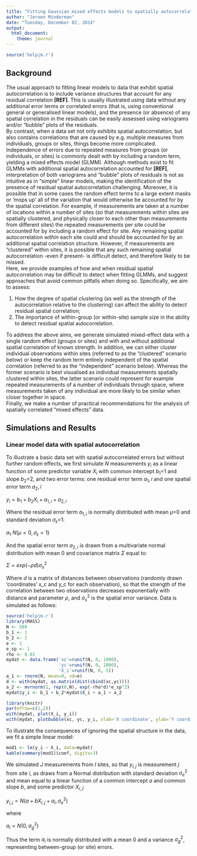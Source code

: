 ```yaml
---
title: "Fitting Gaussian mixed effects models to spatially autocorrelated data"
author: "Jeroen Minderman"
date: "Tuesday, December 02, 2014"
output: 
  html_document:
    theme: journal
---
```


```r
source('helpjm.r')
```

## Background
  
The usual approach to fitting linear models to data that exhibit spatial autocorrelation is to include variance structures that account for any residual correlation **[REF]**. This is usually illustrated using data without any additional error terms or correlated errors (that is, using conventional general or generalised linear models), and the presence (or absence) of any spatial correlation in the residuals can be easily assessed using variograms and/or "bubble" plots of the residuals.  
By contrast, when a data set not only exhibits spatial autocorrelation, but also contains correlations that are caused by e.g. multiple measures from individuals, groups or sites, things become more complicated. Independence of errors due to repeated measures from groups (or individuals, or sites) is commonly dealt with by including a random term, yielding a mixed effects model (GLMM). Although methods exist to fit GLMMs with additional spatial autocorrelation accounted for **[REF]**, interpretation of both variograms and "bubble" plots of residuals is not as intuitive as in "simple" linear models, making the identification of the presence of residual spatial autocorrelation challenging. Moreover, it is possible that in some cases the random effect terms to a large extent masks or 'mops up' all of the variation that would otherwise be accounted for by the spatial correlation. For example, if measurements are taken at a number of locations within a number of sites (so that measurements within sites are spatially clustered, and physically closer to each other than measurements from different sites) the repeated measurements per site could be accounted for by including a random effect for site. Any remaining spatial autocorrelation *within* each site could and should be accounted for by an additional spatial correlation structure. However, if measurements are "clustered" within sites, it is possible that any such remaining spatial autocorrelation -even if present- is difficult detect, and therefore likely to be missed.  
Here, we provide examples of how and when residual spatial autocorrelation may be difficult to detect when fitting GLMMs, and suggest approaches that avoid common pitfalls when doing so. Specifically, we aim to assess: 

1. How the degree of spatial clustering (as well as the strength of the autocorrelation relative to the clustering) can affect the ability to detect residual spatial correlation;    
2. The importance of within-group (or within-site) sample size in the ability to detect residual spatial autocorrelation.    

To address the above aims, we generate simulated mixed-effect data with a single random effect (groups or sites) and with and without additional spatial correlation of known strength. In addition, we can either cluster individual observations within sites (referred to as the "clustered" scenario below) or keep the random term entirely independent of the spatial correlation (referred to as the "independent" scenario below). Whereas the former scenario is best visualised as individual measurements spatially clustered within sites, the latter scenario could represent for example repeated measurements of a number of individuals through space, where measurements taken of any individual are more likely to be similar when closer together in space.  
Finally, we make a number of practical recommendations for the analysis of spatially correlated "mixed effects" data.  

## Simulations and Results
  
### Linear model data with spatial autocorrelation

To illustrate a basic data set with spatial autocorrelated errors but without further random effects, we first simulate $N$ measurements $y_i$ as a linear function of some predictor variable $X_i$ with common intercept $b_1$=1 and slope $b_2$=2, and two error terms: one residual error term $a_1,i$ and one spatial error term $a_2,i$
 
$y_i = b_1 + b_2X_i + a_{1,i} + a_{2,i}$
 
Where the residual error term $a_{1,i}$ is normally distributed with mean $\mu$=0 and standard deviation $\sigma_{\epsilon}$=1:  
 
$a_1 ~ N(\mu = 0, \sigma_{\epsilon} = 1)$  
 
And the spatial error term $a_{2,i}$ is drawn from a multivariate normal distribution with mean 0 and covariance matrix $\Sigma$ equal to:  
 
$\Sigma = exp(-\rho d)\sigma_s^2$ 
 
Where $d$ is a matrix of distances between observations (randomly drawn 'coordinates' x_c and y_c for each observation), so that the strength of the correlation between two observations decreases exponentially with distance and parameter $\rho$, and $\sigma_s^2$ is the spatial error variance. Data is simulated as follows:  

```r
source('helpjm.r')
library(MASS)
N <- 500
b_1 <- 1
b_2 <- 2
e <- 1
e_sp <- 1
rho <- 0.01
mydat <- data.frame('xc'=runif(N, 0, 1000), 
                    'yc'=runif(N, 0, 1000),
                    'X_i'=runif(N, 0, 5))
a_1 <- rnorm(N, mean=0, sd=e)
d <- with(mydat, as.matrix(dist(cbind(xc,yc))))
a_2 <- mvrnorm(1, rep(0,N), exp(-rho*d)*e_sp^2)
mydat$y_i <- b_1 + b_2*mydat$X_i + a_1 + a_2

```
``` r
library(knitr)
par(mfrow=c(1,2))
with(mydat, plot(X_i, y_i))
with(mydat, plotbubble(xc, yc, y_i, xlab='X coordinate', ylab='Y coordinate', colsign=FALSE, size=0.5))
```  

To illustrate the consequences of ignoring the spatial structure in the data, we fit a simple linear model:  
``` r
mod1 <- lm(y_i ~ X_i, data=mydat)
kable(summary(mod1)$coef, digits=3)
```

We simulated $J$ measurements from $I$ sites, so that $y_{i,j}$ is measurement $j$ from site $i$, as draws from a Normal distribution with standard deviation $\sigma_e^2$ and mean equal to a linear function of a common intercept $a$ and common slope $b$, and some predictor $X_{i,j}$:    

$y_{i,j} = N(a + bX_{i,j} + a_i, \sigma_e^2)$    

where   

$a_i = N(0, \sigma_g^2)$

Thus the term $a_i$ is normally distributed with a mean $0$ and a variance $\sigma_g^2$, representing between-group (or site) errors.
